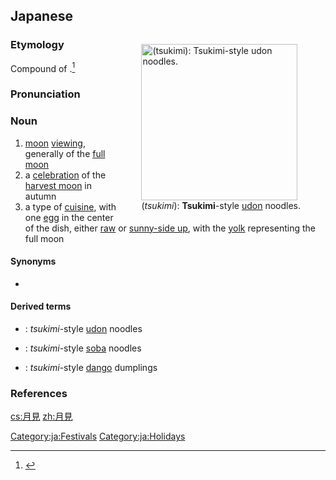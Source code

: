 ==Japanese==
<div style="float:right;">
{{wikipedia|lang=ja}}
{{wikipedia|Mid-Autumn Festival}}
[[File:Tsukimi_udon_by_pokpok313_in_Kyoto.jpg|thumb|250px|{{PAGENAME}} (''tsukimi''): '''Tsukimi'''-style [[udon]] noodles.]]
</div>
{{ja-kanjitab|つき|み|yomi=k}}

===Etymology===
Compound of {{compound|lang=ja|sort=つきみ|月|tr1=tsuki|t1=moon|見|tr2=mi|t2=viewing, seeing|pos2=the {{m|ja|連用形|tr=ren'yōkei||continuative or stem form}} of verb {{ja-l|見る}} ''miru'' “to see, to watch”}}.<ref name="KDJ">{{R:Kokugo Dai Jiten}}</ref>

===Pronunciation===
{{ja-pron|yomi=k|つきみ|acc=3|acc_ref=DJR|acc2=0|acc2_ref=DJR}}

===Noun===
{{ja-noun|つきみ}}

# [[moon]] [[viewing]], generally of the [[full moon]]
# a [[celebration]] of the [[harvest moon]] in autumn
# a type of [[cuisine]], with one [[egg]] in the center of the dish, either [[raw]] or [[sunny-side up]], with the [[yolk]] representing the full moon

====Synonyms====
* {{sense|viewing the moon}} {{ja-r|観月|かんげつ}}

====Derived terms====
* {{ja-r|linkto=月見饂飩|月見 饂飩|つきみ うどん}}: ''tsukimi''-style [[udon]] noodles
* {{ja-r|linkto=月見藁麦|月見 藁麦|つきみ そば}}: ''tsukimi''-style [[soba]] noodles
* {{ja-r|linkto=月見団子|月見 団子|つきみ だんご}}: ''tsukimi''-style [[dango]] dumplings

===References===
<references/>

[[Category:ja:Festivals]]
[[Category:ja:Holidays]]

[[cs:月見]]
[[zh:月見]]
